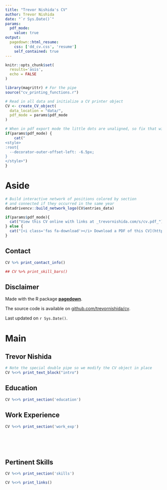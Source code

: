 ```yaml
---
title: "Trevor Nishida's CV"
author: Trevor Nishida
date: "`r Sys.Date()`"
params:
  pdf_mode:
    value: true
output:
  pagedown::html_resume:
    css: ['dd_cv.css', 'resume']
    self_contained: true
---
```


```r
knitr::opts_chunk$set(
  results='asis', 
  echo = FALSE
)

library(magrittr) # For the pipe
source("cv_printing_functions.r")

# Read in all data and initialize a CV printer object
CV <- create_CV_object(
  data_location = "data/",  
  pdf_mode = params$pdf_mode
)

```


```r
# When in pdf export mode the little dots are unaligned, so fix that with some conditional CSS.
if(params$pdf_mode) {
    cat("
<style>
:root{
  --decorator-outer-offset-left: -6.5px;
}
</style>")
}
```


Aside
================================================================================

```r
# Build interactive network of positions colored by section
# and connected if they occurred in the same year
datadrivencv::build_network_logo(CV$entries_data)
```


```r
if(params$pdf_mode){
  cat("View this CV online with links at _trevornishida.com/s/cv.pdf_")
} else {
  cat("[<i class='fas fa-download'></i> Download a PDF of this CV](https://github.com/trevornishida/cv/main/NishidaTrevor_CV.pdf)")
}
```

Contact {#contact}
--------------------------------------------------------------------------------

```r
CV %>% print_contact_info()
```

```r
## CV %>% print_skill_bars()
```



Disclaimer {#disclaimer}
--------------------------------------------------------------------------------

Made with the R package [**pagedown**](https://github.com/rstudio/pagedown). 

The source code is available on [github.com/trevornishida/cv](https://github.com/trevornishida/cv/).

Last updated on `r Sys.Date()`.



Main
================================================================================

Trevor Nishida {#title}
--------------------------------------------------------------------------------

```r
# Note the special double pipe so we modify the CV object in place
CV %<>% print_text_block("intro") 
```



Education {data-icon=graduation-cap data-concise=true}
--------------------------------------------------------------------------------

```r
CV %<>% print_section('education')
```


Work Experience {data-icon=suitcase}
--------------------------------------------------------------------------------

```r
CV %<>% print_section('work_exp')
```

<!-- These breaks just force a new page so section doesnt get cut off -->
<br>
<br>
<br>


Pertinent Skills {data-icon=laptop}
--------------------------------------------------------------------------------

```r
CV %<>% print_section('skills')
```



```r
CV %<>% print_links()
```

